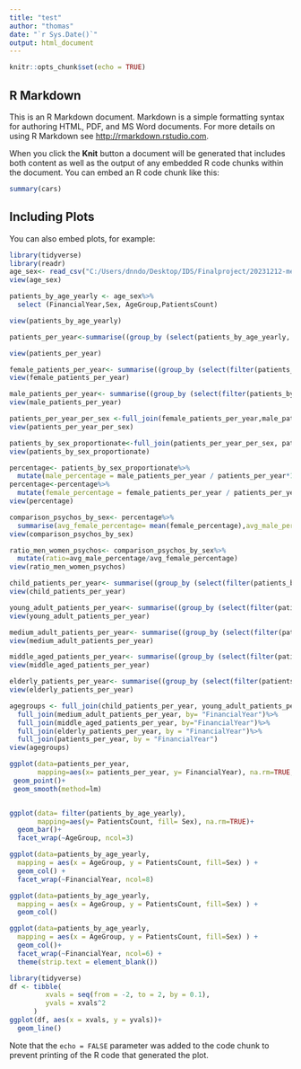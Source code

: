 ```yaml
---
title: "test"
author: "thomas"
date: "`r Sys.Date()`"
output: html_document
---
```


```r
knitr::opts_chunk$set(echo = TRUE)
```

## R Markdown

This is an R Markdown document. Markdown is a simple formatting syntax for authoring HTML, PDF, and MS Word documents. For more details on using R Markdown see <http://rmarkdown.rstudio.com>.

When you click the **Knit** button a document will be generated that includes both content as well as the output of any embedded R code chunks within the document. You can embed an R code chunk like this:

```r
summary(cars)
```

## Including Plots

You can also embed plots, for example:

```r

library(tidyverse)
library(readr)
age_sex<- read_csv("C:/Users/dnndo/Desktop/IDS/Finalproject/20231212-mental-health-inpatient-activity-age-sex.csv")
view(age_sex)

patients_by_age_yearly <- age_sex%>% 
  select (FinancialYear,Sex, AgeGroup,PatientsCount)

view(patients_by_age_yearly)

patients_per_year<-summarise((group_by (select(patients_by_age_yearly, FinancialYear, PatientsCount), FinancialYear)), patients_per_year= sum (PatientsCount) )

view(patients_per_year)

female_patients_per_year<- summarise((group_by (select(filter(patients_by_age_yearly, Sex== "Female"), FinancialYear, PatientsCount), FinancialYear)), female_patients_per_year= sum (PatientsCount) )
view(female_patients_per_year)

male_patients_per_year<- summarise((group_by (select(filter(patients_by_age_yearly, Sex== "Male"), FinancialYear, PatientsCount), FinancialYear)), male_patients_per_year= sum (PatientsCount) )
view(male_patients_per_year)

patients_per_year_per_sex <-full_join(female_patients_per_year,male_patients_per_year, by = "FinancialYear")
view(patients_per_year_per_sex)

patients_by_sex_proportionate<-full_join(patients_per_year_per_sex, patients_per_year, by = "FinancialYear")
view(patients_by_sex_proportionate)

percentage<- patients_by_sex_proportionate%>%
  mutate(male_percentage = male_patients_per_year / patients_per_year*100)
percentage<-percentage%>%
  mutate(female_percentage = female_patients_per_year / patients_per_year*100)
view(percentage)

comparison_psychos_by_sex<- percentage%>%
  summarise(avg_female_percentage= mean(female_percentage),avg_male_percentage= mean(male_percentage) )
view(comparison_psychos_by_sex)

ratio_men_women_psychos<- comparison_psychos_by_sex%>%
  mutate(ratio=avg_male_percentage/avg_female_percentage)
view(ratio_men_women_psychos)

child_patients_per_year<- summarise((group_by (select(filter(patients_by_age_yearly, AgeGroup== "0-17 years"), FinancialYear, PatientsCount), FinancialYear)), child_patients_per_year= sum (PatientsCount) )
view(child_patients_per_year)

young_adult_patients_per_year<- summarise((group_by (select(filter(patients_by_age_yearly, AgeGroup== "18-24 years"), FinancialYear, PatientsCount), FinancialYear)), young_adult_patients_per_year= sum (PatientsCount) )
view(young_adult_patients_per_year)

medium_adult_patients_per_year<- summarise((group_by (select(filter(patients_by_age_yearly, AgeGroup== "25-39 years"), FinancialYear, PatientsCount), FinancialYear)), medium_adult_patients_per_year= sum (PatientsCount) )
view(medium_adult_patients_per_year)

middle_aged_patients_per_year<- summarise((group_by (select(filter(patients_by_age_yearly, AgeGroup== "40-64 years"), FinancialYear, PatientsCount), FinancialYear)), middle_aged_patients_per_year= sum (PatientsCount) )
view(middle_aged_patients_per_year)

elderly_patients_per_year<- summarise((group_by (select(filter(patients_by_age_yearly, AgeGroup== "65plus years"), FinancialYear, PatientsCount), FinancialYear)), elderly_patients_per_year= sum (PatientsCount) )
view(elderly_patients_per_year)

agegroups <- full_join(child_patients_per_year, young_adult_patients_per_year, by = "FinancialYear") %>%
  full_join(medium_adult_patients_per_year, by= "FinancialYear")%>%
  full_join(middle_aged_patients_per_year, by="FinancialYear")%>%
  full_join(elderly_patients_per_year, by = "FinancialYear")%>%
  full_join(patients_per_year, by = "FinancialYear")
view(agegroups)

ggplot(data=patients_per_year,
       mapping=aes(x= patients_per_year, y= FinancialYear), na.rm=TRUE, show_col_types= FALSE)+
 geom_point()+
 geom_smooth(method=lm)


ggplot(data= filter(patients_by_age_yearly),
       mapping=aes(y= PatientsCount, fill= Sex), na.rm=TRUE)+
  geom_bar()+
  facet_wrap(~AgeGroup, ncol=3)

ggplot(data=patients_by_age_yearly,
  mapping = aes(x = AgeGroup, y = PatientsCount, fill=Sex) ) +
  geom_col() + 
  facet_wrap(~FinancialYear, ncol=8)

ggplot(data=patients_by_age_yearly,
  mapping = aes(x = AgeGroup, y = PatientsCount, fill=Sex) ) +
  geom_col()

ggplot(data=patients_by_age_yearly,
  mapping = aes(x = AgeGroup, y = PatientsCount, fill=Sex) ) +
  geom_col()+ 
  facet_wrap(~FinancialYear, ncol=6) +
  theme(strip.text = element_blank())

library(tidyverse)
df <- tibble(
         xvals = seq(from = -2, to = 2, by = 0.1), 
         yvals = xvals^2 
      )
ggplot(df, aes(x = xvals, y = yvals))+
  geom_line()


```

Note that the `echo = FALSE` parameter was added to the code chunk to prevent printing of the R code that generated the plot.

